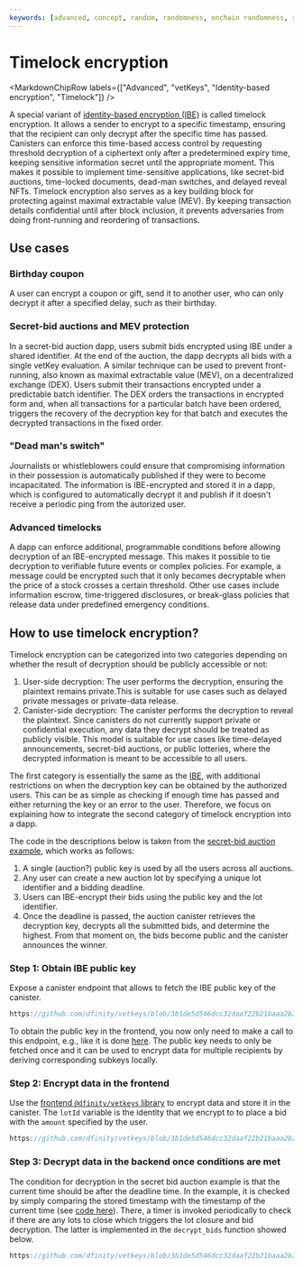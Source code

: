 ```yaml
---
keywords: [advanced, concept, random, randomness, onchain randomness, raw_rand]
---
```



# Timelock encryption

<MarkdownChipRow labels={["Advanced", "vetKeys", "Identity-based encryption", "Timelock"]} />

A special variant of [identity-based encryption (IBE)](/docs/building-apps/network-features/vetkeys/identity-based-encryption) is called timelock encryption.
It allows a sender to encrypt to a specific timestamp, ensuring that the recipient can only decrypt after the specific time has passed. Canisters can enforce this time-based access control by requesting threshold decryption of a ciphertext only after a predetermined expiry time, keeping sensitive information secret until the appropriate moment.
This makes it possible to implement time-sensitive applications, like secret-bid auctions, time-locked documents, dead-man switches, and delayed reveal NFTs.
Timelock encryption also serves as a key building block for protecting against maximal extractable value (MEV). By keeping transaction details confidential until after block inclusion, it prevents adversaries from doing front-running and reordering of transactions.

## Use cases

### Birthday coupon

A user can encrypt a coupon or gift, send it to another user, who can only decrypt it after a specified delay, such as their birthday.

### Secret-bid auctions and MEV protection

In a secret-bid auction dapp, users submit bids encrypted using IBE under a shared identifier. At the end of the auction, the dapp decrypts all bids with a single vetKey evaluation. A similar technique can be used to prevent front-running, also known as maximal extractable value (MEV), on a decentralized exchange (DEX). Users submit their transactions encrypted under a predictable batch identifier. The DEX orders the transactions in encrypted form and, when all transactions for a particular batch have been ordered, triggers the recovery of the decryption key for that batch and executes the decrypted transactions in the fixed order. 

### "Dead man's switch"

Journalists or whistleblowers could ensure that compromising information in their possession is automatically published if they were to become incapacitated. The information is IBE-encrypted and stored it in a dapp, which is configured to automatically decrypt it and publish if it doesn't receive a periodic ping from the autorized user.

### Advanced timelocks

A dapp can enforce additional, programmable conditions before allowing decryption of an IBE-encrypted message. This makes it possible to tie decryption to verifiable future events or complex policies. For example, a message could be encrypted such that it only becomes decryptable when the price of a stock crosses a certain threshold. Other use cases include information escrow, time-triggered disclosures, or break-glass policies that release data under predefined emergency conditions.

## How to use timelock encryption?

Timelock encryption can be categorized into two categories depending on whether the result of decryption should be publicly accessible or not: 

1. User-side decryption: The user performs the decryption, ensuring the plaintext remains private.This is suitable for use cases such as delayed private messages or private-data release.
2. Canister-side decryption: The canister performs the decryption to reveal the plaintext. Since canisters do not currently support private or confidential execution, any data they decrypt should be treated as publicly visible. This model is suitable for use cases like time-delayed announcements, secret-bid auctions, or public lotteries, where the decrypted information is meant to be accessible to all users. 

The first category is essentially the same as the [IBE](/docs/building-apps/network-features/vetkeys/identity-based-encryption), with additional restrictions on when the decryption key can be obtained by the authorized users.
This can be as simple as checking if enough time has passed and either returning the key or an error to the user.
Therefore, we focus on explaining how to integrate the second category of timelock encryption into a dapp. 

The code in the descriptions below is taken from the [secret-bid auction example](https://github.com/dfinity/vetkeys/tree/3b1de5d546dcc32daaf22b21baaa2b220bc857f3/examples/basic_timelock_ibe), which works as follows: 

1. A single (auction?) public key is used by all the users across all auctions. 
2. Any user can create a new auction lot by specifying a unique lot identifier and a bidding deadline. 
3. Users can IBE-encrypt their bids using the public key and the lot identifier.
4. Once the deadline is passed, the auction canister retrieves the decryption key, decrypts all the submitted bids, and determine the highest. From that moment on, the bids become public and the canister announces the winner.

### Step 1: Obtain IBE public key

Expose a canister endpoint that allows to fetch the IBE public key of the canister.

<AdornedTabs groupId="languages">

<TabItem value="rs" label="Rust" default>

```rust no-repl reference
https://github.com/dfinity/vetkeys/blob/3b1de5d546dcc32daaf22b21baaa2b220bc857f3/examples/basic_timelock_ibe/backend/src/lib.rs#L88-L109
```

</TabItem>
</AdornedTabs>

To obtain the public key in the frontend, you now only need to make a call to this endpoint, e.g., like it is done [here](https://github.com/dfinity/vetkeys/blob/3b1de5d546dcc32daaf22b21baaa2b220bc857f3/examples/basic_timelock_ibe/frontend/src/main.ts#L53).
The public key needs to only be fetched once and it can be used to encrypt data for multiple recipients by deriving corresponding subkeys locally.

### Step 2: Encrypt data in the frontend

Use the [frontend `@dfinity/vetkeys` library](https://dfinity.github.io/vetkeys/classes/_dfinity_vetkeys.IbeCiphertext.html#encrypt) to encrypt data and store it in the canister.
The `lotId` variable is the identity that we encrypt to to place a bid with the `amount` specified by the user.

<AdornedTabs groupId="languages">

<TabItem value="ts" label="TypeScript" default>

```ts no-repl reference
https://github.com/dfinity/vetkeys/blob/3b1de5d546dcc32daaf22b21baaa2b220bc857f3/examples/basic_timelock_ibe/frontend/src/main.ts#L406-L429
```

</TabItem>
</AdornedTabs>

### Step 3: Decrypt data in the backend once conditions are met

The condition for decryption in the secret bid auction example is that the current time should be after the deadline time.
In the example, it is checked by simply comparing the stored timestamp with the timestamp of the current time (see [code here](https://github.com/dfinity/vetkeys/blob/3b1de5d546dcc32daaf22b21baaa2b220bc857f3/examples/basic_timelock_ibe/backend/src/lib.rs#L217)).
There, a timer is invoked periodically to check if there are any lots to close which triggers the lot closure and bid decryption.
The latter is implemented in the `decrypt_bids` function showed below.

<AdornedTabs groupId="languages">

<TabItem value="rs" label="Rust" default>

```rust no-repl reference
https://github.com/dfinity/vetkeys/blob/3b1de5d546dcc32daaf22b21baaa2b220bc857f3/examples/basic_timelock_ibe/backend/src/lib.rs#L284-L352
```

</TabItem>
</AdornedTabs>

